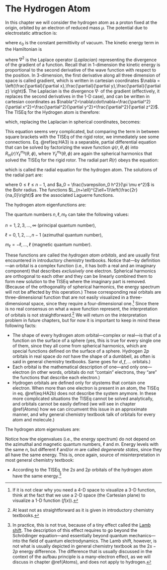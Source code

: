 # The Hydrogen Atom {#Hydrogen}

In this chapter we will consider the hydrogen atom as a proton fixed at the origin, orbited by an electron of reduced mass $\mu$. The potential due to electrostatic attraction is:

\begin{equation}
V(r) = - \frac{e^2}{4 \pi \varepsilon_0 r},
(\#eq:HA1)
\end{equation}

where $\varepsilon_0$ is the constant permittivity of vacuum.
The kinetic energy term in the Hamiltonian is 

\begin{equation}
K = - \frac{\hbar^2}{2 \mu} \nabla^2,
(\#eq:HA2)
\end{equation}

where $\nabla^2$ is the Laplace operator (*Laplacian*) representing the divergence of the gradient of a function. Recall that in 1-dimension the kinetic energy is proportional to the second derivative of the wave function with respect to the position. In 3-dimension, the first derivative along all three dimension of space is called gradient, which is written in cartesian coordinates $\nabla = \left(\frac{\partial}{\partial x},\frac{\partial}{\partial y},\frac{\partial}{\partial z} \right)$. The Laplacian is the divergence $\nabla \cdot$ of the gradient (effectively, it replaces the second derivatives in the 1-D case), and can be written in cartesian coordinates as $\nabla^2=\nabla\cdot\nabla=\frac{\partial^2}{\partial x^2}+\frac{\partial^2}{\partial y^2}+\frac{\partial^2}{\partial z^2}$. The TISEq for the Hydrogen atom is therefore:

\begin{equation}
{\displaystyle \left(-{\frac {\hbar ^{2}}{2\mu }}\nabla ^{2}-{\frac {e^{2}}{4\pi \varepsilon _{0}r}}\right)\psi (r,\theta ,\phi )=E\psi (r,\theta ,\phi )},
(\#eq:HA2b)
\end{equation}

which, replacing the Laplacian in spherical coordinates, becomes: 

\begin{equation}
-{\frac {\hbar ^{2}}{2\mu }}\left[{\frac {1}{r^{2}}}{\frac {\partial }{\partial r}}\left(r^{2}{\frac {\partial \psi }{\partial r}}\right)+{\frac {1}{r^{2}\sin \theta }}{\frac {\partial }{\partial \theta }}\left(\sin \theta {\frac {\partial \psi }{\partial \theta }}\right)+{\frac {1}{r^{2}\sin ^{2}\theta }}{\frac {\partial ^{2}\psi }{\partial \phi ^{2}}}\right]-{\frac {e^{2}}{4\pi \varepsilon _{0}r}}\psi =E\psi.
(\#eq:HA3)
\end{equation}

This equation seems very complicated, but comparing the term in between square brackets with the TISEq of the rigid rotor, we immediately see some connections. Eq. \@ref(eq:HA3) is a separable, partial differential equation that can be solved by factorizing the wave function $\psi(r, \theta, \phi)$ into  $R_{nl}(r)Y_{\ell}^{m_{\ell}}(\theta, \phi)$, where  $Y_{\ell}^{m_{\ell}}(\theta, \phi)$ are again the spherical harmonics that solved the TISEq for the rigid rotor. The radial part $R(r)$ obeys the equation:

\begin{equation}
- \frac{\hbar^2}{2 \mu r^2} \frac{d}{dr} \left( r^2 \frac{dR}{dr}
\right) \left[\frac{\hbar^2 \ell(\ell+1)}{2 \mu r^2} + V(r) - E \right] R(r) = 0,
(\#eq:HA4)
\end{equation}

which is called the radial equation for the hydrogen atom. The solutions of the radial part are: 

\begin{equation}
R_{n\ell}(r) = - \left[ \frac{(n - \ell - 1)!}{2n[(n+\ell)!]^3} \right]^{1/2}\left(\frac{2}{na_0}\right)^{\ell+3/2}r^{\ell} e^{-r/na_0} L_{n+\ell}^{2\ell+1}
\left( \frac{2r}{n a_0} \right)
(\#eq:HA5)
\end{equation}

where  $0 \leq \ell \leq n - 1$, and $a_0 = \frac{\varepsilon_0 h^2}{\pi \mu e^2}$ is the Bohr radius. The functions  $L_{n+\ell}^{2\ell+1}\left(\frac{2r}{na_0}\right)$ are the associated Laguerre functions. 

The hydrogen atom eigenfunctions are:

\begin{equation}
\begin{aligned}
\psi_{n\ell m_{\ell}}(r,\theta,\phi) &= R_{n\ell}(r)Y_{\ell}^{m_{\ell}}(\theta,\phi) = \\
&= - \left[ \frac{(n - \ell - 1)!}{2n[(n+\ell)!]^3} \right]^{1/2}\left(\frac{2}{na_0}\right)^{\ell+3/2}r^{\ell} e^{-r/na_0} L_{n+\ell}^{2\ell+1}
\left( \frac{2r}{n a_0} \right) Y_{\ell}^{m_{\ell}}(\theta,\phi)
\end{aligned}
(\#eq:HA6)
\end{equation}

The quantum numbers $n,\ell,m_{\ell}$ can take the following values:

$n=1,2,3,\ldots,\infty$ (principal quantum number),

$\ell =0,1,2,\ldots ,n-1$ (azimuthal quantum number),

$m_{\ell}=-\ell ,\ldots ,\ell$ (magnetic quantum number).

These functions are called the *hydrogen atom orbitals*, and are usually first encountered in introductory chemistry textbooks. Notice that—by definition—an orbital is a complex function (i.e., it has both a real and an imaginary component) that describes *exclusively* one electron. Spherical harmonics are orthogonal to each other and they can be linearly combined them to form new solution to the TISEq where the imaginary part is removed. (Because of the orthogonality of spherical harmonics, the energy spectrum will not be affected by this operation.) These corresponding real orbitals are three-dimensional function that are not easily visualized in a three-dimensional space, since they require a four-dimensional one.^[If it is not clear why you need a 4-D space to visualize a 3-D function, think at the fact that we use a 2-D space (the Cartesian plane) to visualize a 1-D function ($f(x)$).] Since there is no real consensus on what a wave function represent, the interpretation of orbitals is not straightforward.^[At least not as straightforward as it is given in introductory chemistry textbooks.] We will return on the interpretation problem in future chapters, but for now it is important to keep in mind these following facts:

- The shape of every hydrogen atom orbital—complex or real—is that of a function on the surface of a sphere (yes, this is true for every single one of them, since they all come from spherical harmonics, which are special functions defined on the surface of a sphere. Hydrogen $2p$ orbitals in real space *do not* have the shape of a dumbbell, as often is said in general chemistry textbooks. Same goes for $d, f, \ldots$ orbitals.)
- Each orbital is the mathematical description of one—and only one—electron (in other words, orbitals do not "contain" electrons, they "are" the functions that describe each electron.)
- Hydrogen orbitals are defined only for stystems that contain one electron. When more than one electron is present in an atom, the TISEq in eq. \@ref(eq:HA2b) does not describe the system anymore. In these more complicated situations the TISEq cannot be solved analytically, and orbitals cannot be easily defined (we will see in chapter \@ref(Atoms) how we can circumvent this issue in an approximate manner, and why general chemistry textbook talk of orbitals for every atom and molecule.)

The hydrogen atom eigenvalues are:

\begin{equation}
E_n = - \frac{e^2}{8 \pi \varepsilon_0 a_0 n^2} \quad n=1,2,\ldots,\infty.
(\#eq:HA7)
\end{equation}

Notice how the eigenvalues (i.e., the energy spectrum) do not depend on the azimuthal and magnetic quantum numbers, $\ell$ and $m$. Energy levels with the same $n$, but different $\ell$ and/or $m$ are called *degenerate states*, since they all have the same energy. This is, once again, source of misinterpretation in most general chemistry textbook:

- According to the TISEq, the $2s$ and $2p$ orbitals of the hydrogen atom have the same energy.^[In practice, this is not true, because of a tiny effect called the [Lamb shift](https://en.wikipedia.org/wiki/Lamb_shift). The description of this effect requires to go beyond the Schrödinger equation—and essentially beyond quantum mechanics—into the field of quantum electrodynamics. The Lamb shift, however, is not what is usually depicted in general chemistry textbook as the $2s-2p$ energy difference. The difference that is usually discussed in the context of the aufbau principle is a many-electron effect, as we will discuss in chapter \@ref(Atoms), and does not apply to hydrogen.]

